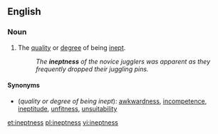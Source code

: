 ==English==

===Noun===
{{en-noun|-}}

# The [[quality]] or [[degree]] of being [[inept]].
#:''The '''ineptness''' of the novice jugglers was apparent as they frequently dropped their juggling pins.''

====Synonyms====
*(''quality or degree of being inept''): [[awkwardness]], [[incompetence]], [[ineptitude]], [[unfitness]], [[unsuitability]]

[[et:ineptness]]
[[pl:ineptness]]
[[vi:ineptness]]